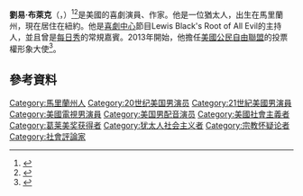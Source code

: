{{Infobox comedian
|name         = Lewis Black
|image        = Lewis Black Aviano 2.jpg
|caption      = Lewis Black performs as part of a USO holiday show held for the Aviano community
|birth_name   = Lewis Niles Black
|birth_date   = {{birth date and age|1948|8|30}}
|birth_place  = 美國[[銀泉_(馬里蘭州)|銀泉 (馬里蘭州)]]
|alma_mater    =
|medium       = 
|nationality  = 美國
|active       = 1981–現在
|genre        = 
|subject      = 
|influences   = 
|influenced   = 
|spouse       =
|signature    =
|website      = [http://lewisblack.com/ lewisblack.com]
|footnotes    =
}}
'''劉易·布萊克'''（{{lang-en|Lewis Niles Black}}，{{bd|1948年|8月30日}}）<ref name= elkin>{{cite news |title= Black, White-Hot and Read All Over |last= Elkin |first= Michael |work= Jewish Exponent |location= Philadelphia, Pennsylvania |date= 2008-05-29 |page= 35 |url= http://search.proquest.com.dclibrary.idm.oclc.org/docview/227280675/F6EF09E1CC6D4790PQ/1?accountid=46320 |quote= "Giving the devil his due? No, says Black, it's due to Judaism that he feels as good as he does. 'Without it, I would have been in a lot of trouble,' concedes the Washington-born Lewis Niles Black, who forged his persona crossing the river and wading through childhood in Silver Spring, Md."}}</ref><ref name= rage>{{cite news |title= Lewis Black: All the World's a Rage |last= Cavna |first= Michael |work= The Washington Post |date= 2012-09-23 |page=A6 |url= http://search.proquest.com.dclibrary.idm.oclc.org/docview/1074793482/3CE887926C4A43FAPQ/3?accountid=46320 }}</ref>是美國的喜劇演員、作家。他是一位猶太人，出生在馬里蘭州，現在居住在紐約。他是[[喜劇中心|喜劇中心]]節目Lewis Black's Root of All Evil的主持人，並且曾是[[每日秀|每日秀]]的常規嘉賓。2013年開始，他擔任[[美國公民自由聯盟|美國公民自由聯盟]]的投票權形象大使<ref name="aclu_ambassador">{{cite web|url=https://www.aclu.org/organization-news-and-highlights/aclu-names-celebrity-ambassadors-key-civil-liberties-issues|title=ACLU Names Celebrity Ambassadors for Key Civil Liberties Issues|date=2013-10-29|accessdate=2014-12-25|publisher=[[American_Civil_Liberties_Union|ACLU]]|archive-date=2014-12-26|archive-url=https://web.archive.org/web/20141226102832/https://www.aclu.org/organization-news-and-highlights/aclu-names-celebrity-ambassadors-key-civil-liberties-issues|dead-url=no}}</ref>。

==參考資料==
{{Reflist}}

[[Category:馬里蘭州人|Category:馬里蘭州人]]
[[Category:20世纪美国男演员|Category:20世纪美国男演员]]
[[Category:21世紀美國男演員|Category:21世紀美國男演員]]
[[Category:美國電視男演員|Category:美國電視男演員]]
[[Category:美国男配音演员|Category:美国男配音演员]]
[[Category:美國社會主義者|Category:美國社會主義者]]
[[Category:葛莱美奖获得者|Category:葛莱美奖获得者]]
[[Category:犹太人社会主义者|Category:犹太人社会主义者]]
[[Category:宗教怀疑论者|Category:宗教怀疑论者]]
[[Category:社會評論家|Category:社會評論家]]